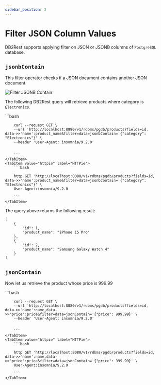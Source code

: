 ```yaml
---
sidebar_position: 2
---
```


# Filter JSON Column Values

DB2Rest supports applying filter on JSON or JSONB columns of `PostgreSQL` database.


## `jsonbContain`

This filter operator checks if a JSON document contains another JSON document.

![Filter JSONB Contain](./assets/filter_jsonbContain.png)


The following DB2Rest query will retrieve products where category is `Electronics`.

<Tabs>
    <TabItem value="cURL" label="cURL" default>
        ```bash

        curl --request GET \
        --url 'http://localhost:8080/v1/rdbms/pgdb/products?fields=id, data->>'name':product_name&filter=data=jsonbContain='{"category": "Electronics"}' \
        --header 'User-Agent: insomnia/9.2.0'


        ```
    </TabItem>
    <TabItem value="httpie" label="HTTPie">
        ```bash

        http GET 'http://localhost:8080/v1/rdbms/pgdb/products?fields=id, data->>'name':product_name&filter=data=jsonbContain='{"category": "Electronics"}' \
        User-Agent:insomnia/9.2.0

        ```
    </TabItem>

</Tabs>


The query above returns the following result:

```http
[
	{
		"id": 1,
		"product_name": "iPhone 15 Pro"
	},
	{
		"id": 2,
		"product_name": "Samsung Galaxy Watch 4"
	}
]

```

## `jsonContain`

Now let us retrieve the product whose price is 999.99

<Tabs>
    <TabItem value="cURL" label="cURL" default>
        ```bash

        curl --request GET \
        --url 'http://localhost:8080/v1/rdbms/pgdb/products?fields=id, data->>'name':name,data->>'price':price&filter=data=jsonContain='{"price": 999.99}' \
        --header 'User-Agent: insomnia/9.2.0'


        ```
    </TabItem>
    <TabItem value="httpie" label="HTTPie">
        ```bash

        http GET 'http://localhost:8080/v1/rdbms/pgdb/products?fields=id, data->>'name':name,data->>'price':price&filter=data=jsonContain='{"price": 999.99}' \
        User-Agent:insomnia/9.2.0

        ```
    </TabItem>

</Tabs>
